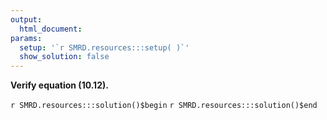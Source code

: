 ```yaml
---
output:
  html_document:
params:
  setup: '`r SMRD.resources:::setup( )`'
  show_solution: false
---
```


__Verify equation (10.12).__

`r SMRD.resources:::solution()$begin`
`r SMRD.resources:::solution()$end`
